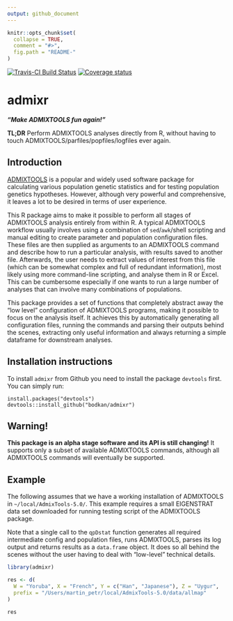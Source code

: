 ```yaml
---
output: github_document
---
```


<!-- README.md is generated from README.Rmd. Please edit that file -->

```r
knitr::opts_chunk$set(
  collapse = TRUE,
  comment = "#>",
  fig.path = "README-"
)
```

[![Travis-CI Build Status](https://travis-ci.org/bodkan/admixr.svg?branch=master)](https://travis-ci.org/bodkan/admixr) [![Coverage status](https://codecov.io/gh/bodkan/admixr/branch/master/graph/badge.svg)](https://codecov.io/github/bodkan/admixr?branch=master)

# admixr

_**"Make ADMIXTOOLS fun again!"**_

**TL;DR** Perform ADMIXTOOLS analyses directly from R, without having to
touch ADMIXTOOLS/parfiles/popfiles/logfiles ever again.

## Introduction

[ADMIXTOOLS](http://www.genetics.org/content/192/3/1065) is a popular
and widely used software package for calculating various population
genetic statistics and for testing population genetics hypotheses.
However, although very powerful and comprehensive, it leaves a lot to
be desired in terms of user experience.

This R package aims to make it possible to perform all stages of ADMIXTOOLS
analysis entirely from within R. A typical ADMIXTOOLS workflow usually
involves using a combination of `sed`/`awk`/shell scripting and manual
editing to create parameter and population configuration files. These files
are then supplied as arguments to an ADMIXTOOLS command and describe how to
run  a particular analysis, with results saved to another file. Afterwards,
the user needs to extract values of interest from this file (which can be
somewhat complex and full of redundant information), most likely using
more command-line scripting, and analyse them in R or Excel. This
can be cumbersome especially if one wants to run a large number of analyses
that can involve many combinations of populations.

This package provides a set of functions that completely abstract away the
"low level" configuration of ADMIXTOOLS programs, making it possible to
focus on the analysis itself. It achieves this by automatically
generating all configuration files, running the commands and parsing their
outputs behind the scenes, extracting only useful information and always
returning a simple dataframe for downstream analyses.

## Installation instructions

To install `admixr` from Github you need to install the package `devtools`
first. You can simply run:

```
install.packages("devtools")
devtools::install_github("bodkan/admixr")
```

## Warning!

**This package is an alpha stage software and its API is still changing!**
It supports only a subset of available ADMIXTOOLS commands, although all
ADMIXTOOLS commands will eventually be supported.

## Example

The following assumes that we have a working installation of ADMIXTOOLS in
`~/local/AdmixTools-5.0/`. This example requires a small EIGENSTRAT data set
downloaded for running testing script of the ADMIXTOOLS package.

Note that a single call to the `qpDstat` function generates all required
intermediate config and population files, runs ADMIXTOOLS, parses its log
output and returns results as a `data.frame` object. It does so all behind
the scenes without the user having to deal with "low-level" technical details.

```r
library(admixr)

res <- d(
  W = "Yoruba", X = "French", Y = c("Han", "Japanese"), Z = "Uygur",
  prefix = "/Users/martin_petr/local/AdmixTools-5.0/data/allmap"
)

res
```